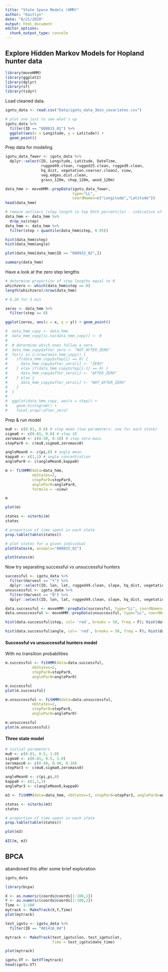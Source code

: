 ```yaml
---
title: "State Space Models (HMM)"
author: "Kaitlyn"
date: "8/21/2020"
output: html_document
editor_options: 
  chunk_output_type: console
---
```


## Explore Hidden Markov Models for Hopland hunter data

```r
library(moveHMM)
library(ggplot2)
library(dplyr)
library(sf)
library(tidyr)
```


Load cleaned data.
```r
igotu_data <- read.csv("Data/igotu_data_3min_covariates.csv")

# plot one just to see what's up
igotu_data %>% 
  filter(ID == "080815_01") %>% 
  ggplot(aes(x = Longitude, y = Latitude)) +
  geom_point() 
```

Prep data for modeling

```r
igotu_data_fewer <- igotu_data %>% 
  dplyr::select(ID, Longitude, Latitude, DateTime,
                rugged49.clean, rugged25.clean, rugged9.clean,
                hq_dist, vegetation.coarser.clean2, view,
                veg.edges.dist.clean,
                grass_120m, chap_120m, wood_120m)

data_hmm <- moveHMM::prepData(igotu_data_fewer, 
                              type="LL", 
                              coordNames=c("Longitude","Latitude"))
head(data_hmm)

# remove outliers (step length in top 95th percentile) - indicative of GPS error or gaps in data collection
data_hmm <- data_hmm %>% 
  drop_na(step) 
data_hmm <- data_hmm %>% 
  filter(step < quantile(data_hmm$step, 0.95))

hist(data_hmm$step)
hist(data_hmm$angle)

plot(data_hmm[data_hmm$ID == "080915_02",])

summary(data_hmm)
```

Have a look at the zero step lengths
```r
# determine proportion of step lengths equal to 0
whichzero <- which(data_hmm$step == 0)
length(whichzero)/nrow(data_hmm)

# 0.20 for 3 min

zeros <- data_hmm %>% 
  filter(step == 0)

ggplot(zeros, aes(x = x, y = y)) + geom_point()

#  data_hmm_copy <- data_hmm
#  data_hmm_copy[is.na(data_hmm_copy)] <- 0
#  
#  # determine which ones follow a zero
#  data_hmm_copy$after_zero <- "NOT_AFTER_ZERO" 
#  for(i in 2:nrow(data_hmm_copy)) {
#    if(data_hmm_copy$step[i] == 0) {
#      data_hmm_copy$after_zero[i] <- "ZERO"
#    } else if(data_hmm_copy$step[i-1] == 0) {
#      data_hmm_copy$after_zero[i] <- "AFTER_ZERO"
#    } else {
#      data_hmm_copy$after_zero[i] <- "NOT_AFTER_ZERO"
#    }
#  }
#  
#  ggplot(data_hmm_copy, aes(x = step)) +
#    geom_histogram() +
#    facet_wrap(~after_zero)
```


Prep & run model
```r
mu0 <- c(0.01, 0.6) # step mean (two parameters: one for each state)
sigma0 <- c(0.01, 0.6) # step SD
zeromass0 <- c(0.50, 0.10) # step zero-mass
stepPar0 <- c(mu0,sigma0,zeromass0)

angleMean0 <- c(pi,0) # angle mean
kappa0 <- c(1,1) # angle concentration
anglePar0 <- c(angleMean0,kappa0)

m <- fitHMM(data=data_hmm, 
            nbStates=2, 
            stepPar0=stepPar0, 
            anglePar0=anglePar0,
            formula = ~view)

m

plot(m)

states <- viterbi(m)
states

# proportion of time spent in each state
prop.table(table(states)) 

# plot states for a given individual
plotStates(m, animals="080815_01")

plotStates(m)
```

Now try separating successful vs unsuccessful hunters
```r
successful <- igotu_data %>% 
  filter(Harvest == "Y") %>% 
  dplyr::select(ID, lon, lat, rugged49.clean, slope, hq_dist, vegetation.coarser.clean2, view)
unsuccessful <- igotu_data %>% 
  filter(Harvest == "N") %>% 
  dplyr::select(ID, lon, lat, rugged49.clean, slope, hq_dist, vegetation.coarser.clean2, view)

data.successful <- moveHMM::prepData(successful, type="LL", coordNames=c("lon","lat"))
data.unsuccessful <- moveHMM::prepData(unsuccessful, type="LL", coordNames=c("lon","lat"))

hist(data.successful$step, col= 'red', breaks = 50, freq = F); hist(data.unsuccessful$step, col = 'blue', add=T, breaks = 50, freq = F)

hist(data.successful$angle, col= 'red', breaks = 50, freq = F); hist(data.unsuccessful$angle, col = 'blue', add=T, breaks = 50, freq = F)
```

#### Successful vs unsuccessful hunters model

With no transition probabilities
```r
m.successful <- fitHMM(data=data.successful, 
            nbStates=2, 
            stepPar0=stepPar0, 
            anglePar0=anglePar0)

m.successful
plot(m.successful)

m.unsuccessful <- fitHMM(data=data.unsuccessful, 
            nbStates=2, 
            stepPar0=stepPar0, 
            anglePar0=anglePar0)

m.unsuccessful
plot(m.unsuccessful)

```



#### Three state model
```r
# initial parameters
mu0 <- c(0.01, 0.5, 1.0)
sigma0 <- c(0.01, 0.5, 1.0)
zeromass0 <- c(0.40, 0.40, 0.10)
stepPar3 <- c(mu0,sigma0,zeromass0)

angleMean0 <- c(pi,pi,0)
kappa0 <- c(1,1,1)
anglePar3 <- c(angleMean0,kappa0)

m3 <- fitHMM(data=data_hmm, nbStates=3, stepPar0=stepPar3, anglePar0=anglePar3)

states <- viterbi(m3)
states

# proportion of time spent in each state
prop.table(table(states)) 

plot(m3)
  
AIC(m, m3)
```

## BPCA

abandoned this after some brief exploration

```r
igotu_data

library(bcpa)

X <- as.numeric(coords@coords[1:100,1])
Y <- as.numeric(coords@coords[1:100,2])
Time <- 1:100
mytrack <- MakeTrack(X,Y,Time)
plot(mytrack)

test_igotu <- igotu_data %>% 
  filter(ID == "081416_04")

mytrack <- MakeTrack(test_igotu$lon, test_igotu$lat, 
                     Time = test_igotu$date_time)

plot(mytrack)

igotu.VT <- GetVT(mytrack)
head(igotu.VT)
```

